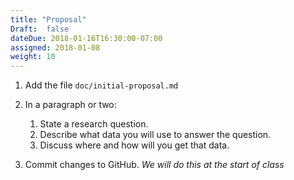 ```yaml
---
title: "Proposal"
Draft:  false
dateDue: 2018-01-16T16:30:00-07:00
assigned: 2018-01-08
weight: 10
---
```


1. Add the file `doc/initial-proposal.md`
2. In a paragraph or two:

    1. State a research question.
    2. Describe what data you will use to answer the question.
    3. Discuss where and how will you get that data.
    
3. Commit changes to GitHub. *We will do this at the start of class*

